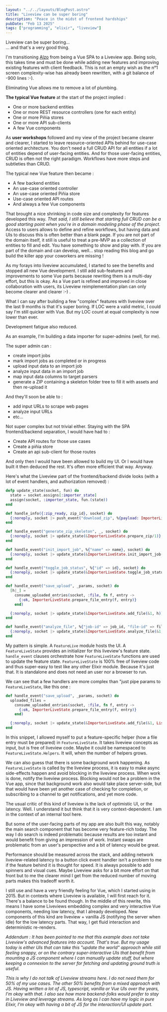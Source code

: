 ```yaml
---
layout: "../../layouts/BlogPost.astro"
title: "Liveview can be super boring"
description: "Peace in the midst of frontend hardships"
pubDate: "Feb 13 2025"
tags: ["programming", "elixir", "liveview"]
---
```


Liveview can be super boring...<br/>
... and that's a very good thing.

I'm transitioning [Alzo](https://alzo.archi/) from being a Vue SPA to a Liveview app. Being solo, this takes time and must be done while adding new features and improving existing features with client feedback. This is not an empty wish as the n°1 screen complexity-wise has already been rewritten, with a git balance of -900 lines :-).

Eliminating Vue allows me to remove a lot of plumbing.

**The typical Vue feature** at the start of the project implied :
- One or more backend entities
- One or more REST resource controllers (one for each entity)
- One or more Piñia stores
- One or more API sub-clients
- A few Vue components

As **user workshops** followed and my view of the project became clearer and clearer, I started to leave resource-oriented APIs behind for use-case oriented architecture. You don't need a full CRUD API for all entities if a lot of entities depend of user-facing entities. And for those user-facing entities, CRUD is often not the right paradigm. Workflows have more steps and subtleties than CRUD.

The typical new Vue feature then became :
- A few backend entities
- An use-case oriented controller
- An use-case oriented Piñia store
- Use-case oriented API routes
- And always a few Vue components

That brought a nice shrinking in code size and complexity for features developed this way. *That said, I still believe that starting full CRUD can be a good starting point when you're in a domain modeling phase of the project.* Access to users allows to define and refine workflows, but having data and UIs to discuss this is often better than a blank page. If you are not part of the domain itself, it still is useful to treat a pre-MVP as a collection of entities to fill and edit. You have something to show and play with. If you are part of the domain and can develop, well... stop reading this blog and go build the killer app your coworkers are missing !

As my forays into liveview accumulated, I started to see the benefits and stopped all new Vue development. I still add sub-features and improvements to some Vue parts because rewriting them is a multi-day effort, but this is okay. As a Vue part is refined and improved in close collaboration with users, its Liveview reimplementation plan can only become clearer and clearer :-) .

What I can say after building a few "complex" features with liveview over the last 9 months is that it's super boring. If LOC were a valid metric, I could say I'm still quicker with Vue. But my LOC count at equal complexity is now lower than ever.

Development fatigue also reduced.

As an example, I'm building a data importer for super-admins (well, for me).

The super admin can :
- create import jobs
- mark import jobs as completed or in progress
- upload input data to an import job
- analyze input data in an import job
- map input data columns to target parsers
- generate a ZIP containing a skeleton folder tree to fill it with assets and then re-upload it

And they'll soon be able to :
- add input URLs to scrape web pages
- analyze input URLs
- etc...

Not super complex but not trivial either.
Staying with the SPA frontend/backend separation, I would have had to :
- Create API routes for those use cases
- Create a piñia store
- Create an api sub-client for those routes

And only then I would have been allowed to build my UI. Or I would have built it then deduced the rest. It's often more efficient that way. Anyway.

Here's what the Liveview part of the frontend/backend divide looks (with a lot of event handlers, and authorization removed) :

```elixir
defp update_state(socket, fun) do
  state = socket.assigns[:importer_state]
  assign(socket, :importer_state, fun.(state))
end

def handle_info({:zip_ready, zip_id}, socket) do
  {:noreply, socket |> push_event("download_zip", %{payload: ImporterLiveState.prepare_zip_payload(zip_id)})}
end

def handle_event("generate_zip_skeleton", _, socket) do
  {:noreply, socket |> update_state(&ImporterLiveState.prepare_zip/1)}
end

def handle_event("init_import_job", %{"name" => name}, socket) do
  {:noreply, socket |> update_state(&ImporterLiveState.init_import_job(&1, name))}
end

def handle_event("toggle_job_status", %{"id" => id}, socket) do
  {:noreply, socket |> update_state(&ImporterLiveState.toggle_job_status(&1, id))}
end

def handle_event("save_upload", _params, socket) do
  [h|_] =
    consume_uploaded_entries(socket, :file, fn f, entry ->
      {:ok, ImporterLiveState.prepare_file_entry(f, entry)}
    end)

  {:noreply, socket |> update_state(&ImporterLiveState.add_file(&1, h))}
end

def handle_event("analyze_file", %{"job-id" => job_id, "file-id" => file_id}, socket) do
  {:noreply, socket |> update_state(&ImporterLiveState.analyze_file(&1, job_id, file_id))}
end
```

My pattern is simple. A `FeatureLive` module hosts the UI. A `FeatureLiveState` provides an initializer for this liveview's feature state. `handle_event` clauses orchestrate how `FeatureLiveState` functions are used to update the feature state. `FeatureLiveState` is 100% free of liveview code and thus super-easy to test like any other Elixir module. Because it's just that. It is standalone and does not need an user nor a browser to run.

We can see that a few handlers are more complex than "just pipe params to `FeatureLiveState`, like this one :

```elixir
def handle_event("save_upload", _params, socket) do
  uploaded_files =
    consume_uploaded_entries(socket, :file, fn f, entry ->
      {:ok, ImporterLiveState.prepare_file_entry(f, entry)}
    end)

  {:noreply, socket |> update_state(&ImporterLiveState.add_file(&1, List.first(uploaded_files)))}
end
```

In this snippet, I allowed myself to put a feature-specific helper (how a file entry must be prepared) in `FeatureLiveState`. It takes liveview concepts as input, but is free of liveview code. Maybe it could be namespaced to `FeatureLiveState.Helpers`. It will, when the number of helpers grows.

We can also guess that there is some background work happening. As `FeatureLiveState` is called by the liveview process, it is easy to make async side-effects happen and avoid blocking in the liveview process. When work is done, notify the liveview process. Blocking would not be a problem in the Vue app, since that background work also would take place server-side, but that would have been yet another case of checking for completion, or subscribing to a channel to get notifications, and yet more code.

The usual critic of this kind of liveview is the lack of optimistic UI, or the latency.
Well. I understand it but think that it is very context-dependent. I am in the context of an internal tool here.

But some of the user-facing parts of my app are also built this way, notably the main search component that has become very feature-rich today. The way I do search is indeed problematic because results are too instant and would benefit from giving an impression of work. Instant swaps are problematic from an user's perspective and a bit of latency would be great.

Performance should be measured across the stack, and adding network liveview-related latency to a button click event handler isn't a problem to me if the feature behind it is thought for speed. It is always possible to add spinners and visual cues. Maybe Liveview asks for a bit more effort on that front but to me the clearer mind I get from the reduced number of moving parts makes this tradeoff worth it.

I still use and have a very friendly feeling for Vue, which I started using in 2015. But in contexts where Liveview is available, I will first reach for it. There's a balance to be found though. In the middle of this rewrite, this means I have some Liveviews embedding complex and very interactive Vue components, needing low latency, that I already developed. New components of this kind are liveview + vanilla JS (notifying the server when idle) for the low latency parts. That way, I get fluid interaction and deterministic re-renders.

*Addendum : It has been pointed to me that this example does not take Liveview's advanced features into account. That's true. But my usage today is either UIs that can take this "update the world" approach while still feeling snappy, or on the contrary super-interactive UIs that benefit from mounting a JS component where I can manually update stuff, but where keeping a connexion to the server for fetching and updating ground truth is useful.*

*This is why I do not talk of Liveview streams here. I do not need them for 50% of my use cases. The other 50% benefits from a mixed approach with JS. Having written a lot of JS, typescript, vanilla or Vue UIs over the years, I'm okay with that. I also see how more backend-folks would prefer to stay in Liveview and leverage streams. As long as I can have my logic in pure Elixir, I'm okay with having a bit of JS for the interaction/UI update part.*
